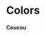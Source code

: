 

<!--- Checkbox.stories.mdx --->



<Meta title="Documentation/Fundamentals/Colors" component={Checkbox} />

# Colors

<Canvas>
    <Story name="error">
        <div className={css({
            "display": "grid",
            "gridTemplateColumns": "repeat(4, 1fr)",
            "gridAutoRows": 100,
            "gridGap": 5
        })}>
        <div className={css({ "height": 60, "backgroundColor": useTheme().colors.palette.blueInfo.main })}/>
        <h4 className={css({ })}>Coucou</h4>
        <div className={css({ "height": 60, "backgroundColor": useTheme().colors.palette.blueInfo.main })}/>
        <div className={css({ "height": 60, "backgroundColor": useTheme().colors.palette.blueInfo.main })}/>
        <div className={css({ "height": 60, "backgroundColor": useTheme().colors.palette.blueInfo.main })}/>
        <div className={css({ "height": 60, "backgroundColor": useTheme().colors.palette.blueInfo.main })}/>
        </div>
    </Story>
</Canvas>